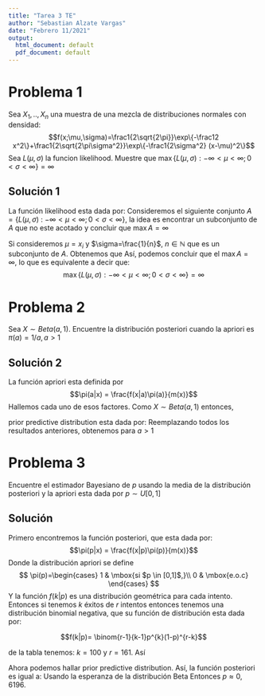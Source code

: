 ```yaml
---
title: "Tarea 3 TE"
author: "Sebastian Alzate Vargas"
date: "Febrero 11/2021"
output:
  html_document: default
  pdf_document: default
---
```


# Problema 1
Sea $X_1,..,X_n$ una muestra de una mezcla de distribuciones normales con densidad: 
$$f(x;\mu,\sigma)=\frac1{2\sqrt{2\pi}}\exp\{-\frac12 x^2\}+\frac1{2\sqrt{2\pi\sigma^2}}\exp\{-\frac1{2\sigma^2} (x-\mu)^2\}$$
Sea $L(\mu,\sigma)$ la funcion likelihood. Muestre que $\max \{L(\mu,\sigma):-\infty<\mu<\infty;0<\sigma<\infty\}=\infty$

## Solución 1
La función likelihood esta dada por:
\begin{align*}
    L(\mu, \sigma) &= \prod_{i=1}^n f(x_i;\mu,\sigma)\\
    &= \prod_{i=1}^n \left( \frac1{2\sqrt{2\pi}}\exp\{-\frac12 x_i^2\}+\frac1{2\sqrt{2\pi\sigma^2}}\exp\{-\frac1{2\sigma^2} (x
    _i-\mu)^2\}\right)
\end{align*}
Consideremos el siguiente conjunto $A= \{L(\mu, \sigma)$ : $-\infty<\mu<\infty;0<\sigma<\infty\}$, la idea es encontrar un subconjunto de $A$ que no este acotado y concluir que $\max A = \infty$

Si consideremos 
$\mu=x_i$ y $\sigma=\frac{1}{n}$, $n\in \mathbb{N}$ que es un subconjunto de $A$. Obtenemos que
\begin{align*}
    max(A) &\geq \underset{\underset{\mu=x_i}{\sigma=1/n}}{max} \left\{ \frac1{2\sqrt{2\pi}}\exp\{-\frac12 x_i^2\}+\frac1{2\sqrt{2\pi\sigma^2}}\exp\{-\frac1{2\sigma^2} (x
    _i-\mu)^2\}\right\} \\
    &= \underset{\sigma=1/n}{max} \left\{ \frac1{2\sqrt{2\pi}}\exp\{-\frac12 \mu^2\}+\frac1{2\sqrt{2\pi\sigma^2}}\exp\{-\frac1{2\sigma^2} (\mu-\mu)^2\}\right\} \\
    &= \underset{n \in \mathbb{N}}{max} \left\{ \frac1{2\sqrt{2\pi}}\exp\{-\frac12 \mu^2\}+\frac{n}{2\sqrt{2\pi}}\right\}=\infty \\
    \mbox{cuando $n$ tiende a $\infty$}
\end{align*}
Así, podemos concluir que el $\max A=\infty$, lo que es equivalente a decir que: $$\max \{L(\mu, \sigma) : -\infty<\mu<\infty;0<\sigma<\infty\}=\infty$$

# Problema 2
Sea $X\sim Beta(a, 1)$. Encuentre la distribución posteriori cuando la apriori es $\pi(a)=1/a,a>1$

## Solución 2
La función apriori esta definida por $$\pi(a|x) = \frac{f(x|a)\pi(a)}{m(x)}$$
Hallemos cada uno de esos factores. Como $X\sim Beta(a,1)$ entonces, 

\begin{align*}
    f(x|a)&=\dfrac{x^{a-1}(1-x)^{1-1}}{B(a,1)} \\
    &= \frac{\Gamma(a+1)\cdot x^{a-1}}{\Gamma(a)\Gamma(1)}  \\
    &=  \frac{\Gamma(a+1)\cdot x^{a-1} }{\Gamma(a)} \\
    &= \frac{a\cdot \Gamma(a)\cdot x^{a-1}}{\Gamma(a)}  \\
    &= ax^{a-1}
\end{align*}
prior predictive distribution esta dada por:
 \begin{align*}
     m(x) &= \int_{-\infty}^{\infty}f(x,a)da\\
     &= \int_{1}^{\infty}f(x|a)\pi(a)da \ \   \mbox{para $a>1$}\\
     &= \int_{1}^{\infty}ax^{a-1}\cdot \frac{1}{a}da \\
      &= \int_{1}^{\infty}\dfrac{x^{a}}{x}da \\
     &=  \left(\frac{1}{x}\cdot\frac{x^a}{ln(x)}\right)_1^{\infty} \\
     &= \left(0-\frac{1}{x}\cdot\frac{x}{ln(x)}\right) \ \ \mbox{pues $x \in (0,1)$}\\
     &= -\frac{1}{ln(x)}
 \end{align*}
Reemplazando todos los resultados anteriores, obtenemos
\begin{align*}
    \pi(a|x) &= \frac{f(x|a)\pi(a)}{m(x)} \\
    &= \frac{ax^{a-1}\cdot \frac{1}{a}}{-\frac{1}{ln(x)}} \\
    &= \frac{x^{a-1}}{-\frac{1}{ln(x)}} \\
    &= -x^{a-1}ln(x)  \\
    &= -\dfrac{x^{a}ln(x)}{x}
\end{align*}
para $a>1$

# Problema 3
Encuentre el estimador Bayesiano de $p$ usando la media de la distribución posteriori y la apriori esta dada por $p\sim U[0,1]$

## Solución 
Primero encontremos la función posteriori, que esta dada por: $$\pi(p|x) = \frac{f(x|p)\pi(p)}{m(x)}$$
Donde la distribución apriori se define
$$
\pi(p)=\begin{cases} 1
& \mbox{si $p \in [0,1]$,}\\
0 & \mbox{e.o.c}
\end{cases}
$$
Y la función $f(k|p)$ es una distribución geométrica para cada intento. Entonces si tenemos $k$ éxitos de $r$ intentos entonces tenemos una distribución binomial negativa, que su función de distribución esta dada por:


$$f(k|p)= \binom{r-1}{k-1}p^{k}(1-p)^{r-k}$$ 

de la tabla tenemos: $k=100$ y $r=161$. Así

\begin{align*}
f(k|p)&= \binom{161-1}{100-1}p^{100}(1-p)^{161-100}\\
      &= \binom{160}{99}p^{100}(1-p)^{61}
\end{align*}

Ahora podemos hallar prior predictive distribution.
\begin{align*}
    m(k)&=\int f(k|p)\pi(p)dp\\
    &=\int_0^1\binom{160}{99}p^{100}(1-p)^{61}\cdot 1 dp \\
    &= \binom{160}{99}\int_0^1p^{101-1}(1-p)^{62-1}dp \\
    &= \binom{160}{99} B(101,62)
\end{align*}
Así, la función posteriori es igual a: 
\begin{align*}
    \pi(p|k)&= \dfrac{f(k|p) \pi(p)}{m(k)}\\
    &=\dfrac{\binom{160}{99}p^{101-1}(1-p)^{62-1}}{\binom{160}{99}B(101,62)}\\
    &= \dfrac{\Gamma(101+62)}{\Gamma(101)\Gamma(62)}p^{101-1}(1-p)^{62-1} \ \  \mbox{para $p \in [0,1]$}\\
    &=B(101,62)
\end{align*}
Usando la esperanza de la distribución Beta
\begin{align*}
    \mathbb{E}(p|k)&=\dfrac{\alpha}{\alpha+\beta}\\
    &=\dfrac{101}{101+62}\\
    &=\dfrac{101}{163}\\
    &\approx0,6196
\end{align*}
Entonces $p\approx0,6196$.